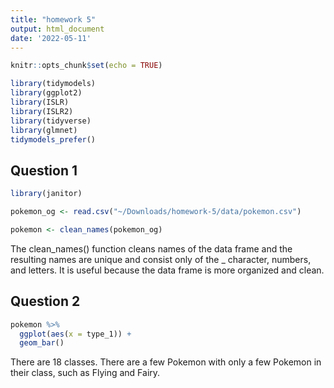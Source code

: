 ```yaml
---
title: "homework 5"
output: html_document
date: '2022-05-11'
---
```


```r
knitr::opts_chunk$set(echo = TRUE)
```

```r
library(tidymodels)
library(ggplot2)
library(ISLR)
library(ISLR2)
library(tidyverse)
library(glmnet)
tidymodels_prefer()
```

## Question 1

```r
library(janitor)

pokemon_og <- read.csv("~/Downloads/homework-5/data/pokemon.csv")

pokemon <- clean_names(pokemon_og)
```
The clean_names() function cleans names of the data frame and the resulting names are unique and consist only of the _ character, numbers, and letters. It is useful because the data frame is more organized and clean. 

## Question 2 

```r
pokemon %>% 
  ggplot(aes(x = type_1)) +
  geom_bar()
```
There are 18 classes. There are a few Pokemon with only a few Pokemon in their class, such as Flying and Fairy. 

```r

```

